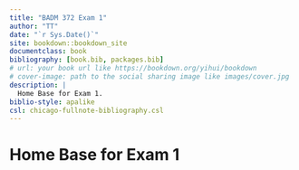 ```yaml
--- 
title: "BADM 372 Exam 1"
author: "TT"
date: "`r Sys.Date()`"
site: bookdown::bookdown_site
documentclass: book
bibliography: [book.bib, packages.bib]
# url: your book url like https://bookdown.org/yihui/bookdown
# cover-image: path to the social sharing image like images/cover.jpg
description: |
  Home Base for Exam 1. 
biblio-style: apalike
csl: chicago-fullnote-bibliography.csl
---
```


# Home Base for Exam 1

